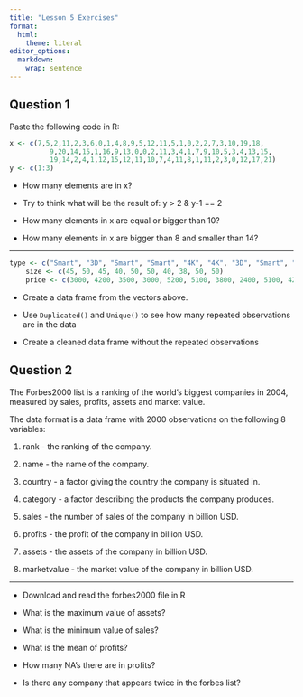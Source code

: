 ```yaml
---
title: "Lesson 5 Exercises"
format:
  html: 
    theme: literal
editor_options: 
  markdown: 
    wrap: sentence
---
```


## Question 1

Paste the following code in R:

```r
x <- c(7,5,2,11,2,3,6,0,1,4,8,9,5,12,11,5,1,0,2,2,7,3,10,19,18,
          9,20,14,15,1,16,9,13,0,0,2,11,3,4,1,7,9,10,5,3,4,13,15,
          19,14,2,4,1,12,15,12,11,10,7,4,11,8,1,11,2,3,0,12,17,21)
y <- c(1:3)
```

-   How many elements are in x?

-   Try to think what will be the result of: y \> 2 & y-1 == 2

-   How many elements in x are equal or bigger than 10?

-   How many elements in x are bigger than 8 and smaller than 14?

------------------------------------------------------------------------

```r
type <- c("Smart", "3D", "Smart", "Smart", "4K", "4K", "3D", "Smart", "4K", "3D")
    size <- c(45, 50, 45, 40, 50, 50, 40, 38, 50, 50)
    price <- c(3000, 4200, 3500, 3000, 5200, 5100, 3800, 2400, 5100, 4200)
```

-   Create a data frame from the vectors above.

-   Use `Duplicated()` and `Unique()` to see how many repeated observations are in the data

-   Create a cleaned data frame without the repeated observations

## Question 2

The Forbes2000 list is a ranking of the world's biggest companies in 2004, measured by sales, profits, assets and market value.

The data format is a data frame with 2000 observations on the following 8 variables:

1.  rank - the ranking of the company.

2.  name - the name of the company.

3.  country - a factor giving the country the company is situated in.

4.  category - a factor describing the products the company produces.

5.  sales - the number of sales of the company in billion USD.

6.  profits - the profit of the company in billion USD.

7.  assets - the assets of the company in billion USD.

8.  marketvalue - the market value of the company in billion USD.

------------------------------------------------------------------------

-   Download and read the forbes2000 file in R

-   What is the maximum value of assets?

-   What is the minimum value of sales?

-   What is the mean of profits?

-   How many NA's there are in profits?

-   Is there any company that appears twice in the forbes list?
